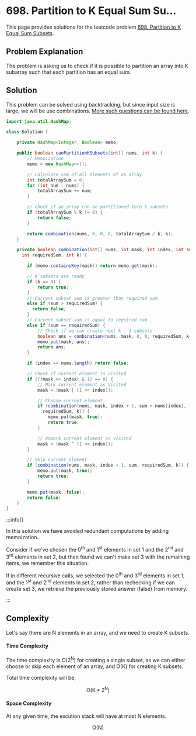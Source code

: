 
# 698. Partition to K Equal Sum Su...

This page provides solutions for the leetcode problem [698. Partition to K Equal Sum Subsets](https://leetcode.com/problems/partition-to-k-equal-sum-subsets).

## Problem Explanation 

The problem is asking us to check if it is possible to partition an array into $\text{K}$ subarray such that each partition has an equal sum. 


## Solution

This problem can be solved using backtracking, but since input size is large, we will be use combinations. [More such questions can be found here](/data-structures-and-algorithms/combinations).

<Tabs>
  <TabItem value="Java" label="Java" default>

```java
import java.util.HashMap;

class Solution {

    private HashMap<Integer, Boolean> memo;

    public boolean canPartitionKSubsets(int[] nums, int k) {
        // Memoization
        memo = new HashMap<>();

        // Calculate sum of all elements of an array
        int totalArraySum = 0;
        for (int num : nums) {
            totalArraySum += num;
        }

        // Check if an array can be partitioned into k subsets
        if (totalArraySum % k != 0) {
            return false;
        }

        return combination(nums, 0, 0, 0, totalArraySum / k, k);
    }

    private boolean combination(int[] nums, int mask, int index, int sum, 
      int requiredSum, int k) {

        if (memo.containsKey(mask)) return memo.get(mask);

        // K subsets are ready
        if (k == 0) {
            return true;
        } 
        // Current subset sum is greater than required sum
        else if (sum > requiredSum) {
          return false;
        } 
        // Current subset sum is equal to required sum
        else if (sum == requiredSum) {
            // Check if we can create next k - 1 subsets  
            boolean ans = combination(nums, mask, 0, 0, requiredSum, k - 1);
            memo.put(mask, ans);
            return ans;
        }

        if (index == nums.length) return false;

        // Check if current element is visited
        if (((mask >> index) & 1) == 0) {
            // Mark current element as visited 
            mask = (mask | (1 << index));

            // Choose current element 
            if (combination(nums, mask, index + 1, sum + nums[index], 
              requiredSum, k)) {
                memo.put(mask, true);
                return true;
            }

            // Unmark current element as visited
            mask = (mask ^ (1 << index)); 
        }

        // Skip current element 
        if (combination(nums, mask, index + 1, sum, requiredSum, k)) {
            memo.put(mask, true);
            return true;
        }

        memo.put(mask, false);
        return false;
    }
}
```
</TabItem>
</Tabs>

:::info[]

In this solution we have avoided redundant computations by adding memoization. 

Consider if we've chosen the $0$<sup>th</sup> and $1$<sup>st</sup> elements in set $1$ and the $2$<sup>nd</sup> and $3$<sup>rd</sup> elements in set $2$, but then found 
we can't make set $3$ with the remaining items, we remember this situation.

If in different recursive calls, we selected the $0$<sup>th</sup> and $3$<sup>rd</sup> elements in set $1$, and the $1$<sup>st</sup> and $2$<sup>nd</sup> elements in set $2$, rather than rechecking if we can create set $3$, we retrieve the previously stored answer (false) from memory.

:::

## Complexity 

Let's say there are $\text{N}$ elements in an array, and we need to create $\text{K}$ subsets.

#### Time Complexity 

The time complexity is $\text{O}(2^{\text{N}})$ for creating a single subset, as we can either choose or skip each element of an array, and $\text{O}(\text{K})$ for creating $\text{K}$ subsets.

Total time complexity will be, 

$$
\text{O}(\text{K} * 2^{\text{N}})
$$



#### Space Complexity

At any given time, the excution stack will have at most $\text{N}$ elements.

$$
\text{O}(\text{N})
$$

